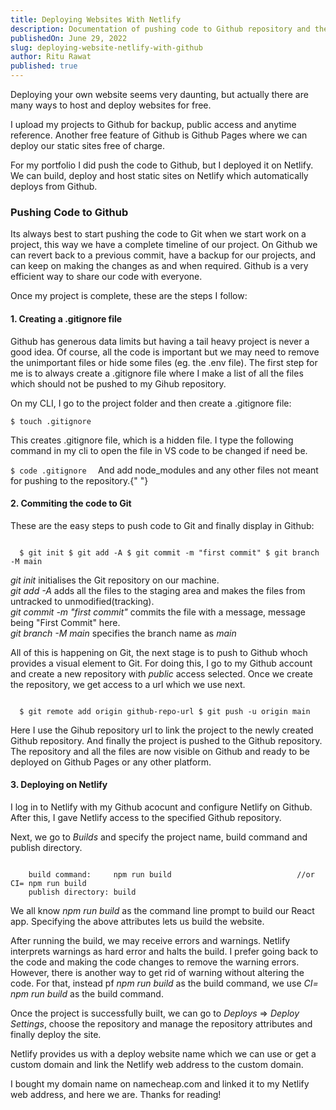 ```yaml
---
title: Deploying Websites With Netlify
description: Documentation of pushing code to Github repository and then deploying it on Netlify. This is a easy step by step guide to launch the website on Netlify for free.
publishedOn: June 29, 2022
slug: deploying-website-netlify-with-github
author: Ritu Rawat
published: true
---
```


Deploying your own website seems very daunting, but actually there are many ways to host and deploy websites for free.

I upload my projects to Github for backup, public access and anytime reference. Another free feature of Github is Github Pages where we can deploy our static sites free of charge.

For my portfolio I did push the code to Github, but I deployed it on Netlify. We can build, deploy and host static sites on Netlify which automatically deploys from Github.

### Pushing Code to Github

Its always best to start pushing the code to Git when we start work on a project, this way we have a complete timeline of our project. On Github we can revert back to a previous commit, have a backup for our projects, and can keep on making the changes as and when required. Github is a very efficient way to share our code with everyone.

Once my project is complete, these are the steps I follow:

#### 1. Creating a .gitignore file

Github has generous data limits but having a tail heavy project is never a good idea. Of course, all the code is important but we may need to remove the unimportant files or hide some files (eg. the .env file). The first step for me is to always create a .gitignore file where I make a list of all the files which should not be pushed to my Gihub repository.

On my CLI, I go to the project folder and then create a .gitignore file:

<Code language="cli">$ touch .gitignore    </Code>

This creates .gitignore file, which is a hidden file. I type the following command in my cli to open the file in VS code to be changed if need be.

<Code language="cli">$ code .gitignore  </Code>
And add node_modules and any other files not meant for pushing to the repository.{" "}

#### 2. Commiting the code to Git

These are the easy steps to push code to Git and finally display in Github:

<Code language="cli">
  $ git init $ git add -A $ git commit -m "first commit" $ git branch -M main
</Code>

_git init_ initialises the Git repository on our machine.  
_git add -A_ adds all the files to the staging area and makes the files from untracked to unmodified(tracking).  
_git commit -m "first commit"_ commits the file with a message, message being "First Commit" here.  
_git branch -M main_ specifies the branch name as _main_

All of this is happening on Git, the next stage is to push to Github whoch provides a visual element to Git. For doing this, I go to my Github account and create a new repository with _public_ access selected. Once we create the repository, we get access to a url which we use next.

<Code language="cli">
  $ git remote add origin github-repo-url $ git push -u origin main
</Code>

Here I use the Gihub repository url to link the project to the newly created Github repository. And finally the project is pushed to the Github repository. The repository and all the files are now visible on Github and ready to be deployed on Github Pages or any other platform.

#### 3. Deploying on Netlify

I log in to Netlify with my Github acocunt and configure Netlify on Github. After this, I gave Netlify access to the specified Github repository.

Next, we go to _Builds_ and specify the project name, build command and publish directory.

<Code language="cli">
    build command:     npm run build                            //or CI= npm run build
    publish directory: build
</Code>

We all know *npm run build* as the command line prompt to build our React app. Specifying the above attributes lets us build the website. 

After running the build, we may receive errors and warnings. Netlify interprets warnings as hard error and halts the build. I prefer going back to the code and making the code changes to remove the warning errors. However, there is another way to get rid of warning without altering the code. For that, instead pf *npm run build* as the build command, we use *CI= npm run build* as the build command.

Once the project is successfully built, we can go to *Deploys* => *Deploy Settings*, choose the repository and manage the repository attributes and finally deploy the site.

Netlify provides us with a deploy website name which we can use or get a custom domain and link the Netlify web address to the custom domain.

I bought my domain name on namecheap.com and linked it to my Netlify web address, and here we are. Thanks for reading!